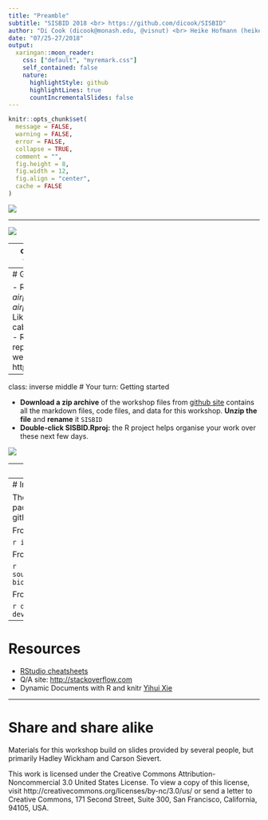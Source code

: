 ```yaml
---
title: "Preamble"
subtitle: "SISBID 2018 <br> https://github.com/dicook/SISBID"
author: "Di Cook (dicook@monash.edu, @visnut) <br> Heike Hofmann (heike.hofmann@gmail.com, @heike_hh)"
date: "07/25-27/2018"
output:
  xaringan::moon_reader:
    css: ["default", "myremark.css"]
    self_contained: false
    nature:
      highlightStyle: github
      highlightLines: true
      countIncrementalSlides: false
---
```


```r
knitr::opts_chunk$set(
  message = FALSE,
  warning = FALSE,
  error = FALSE, 
  collapse = TRUE,
  comment = "",
  fig.height = 8,
  fig.width = 12,
  fig.align = "center",
  cache = FALSE
)
```



![](Hello-Di.png)

---


![](Hello-Heike.png)

---
class: inverse middle 
# Your turn: meet your neighbors!

Take a couple of minutes to introduce yourself to the people around you. Ask them some questions about where they come from, why they chose to do the workshop, what sort of data they usually work with, whether they have used R before, ....

```r
set.seed(2018)
## if package emo doesn't exist, uncomment the lines below
##  and install from github (explanation below):
# library(devtools)
# install_github("hadley/emo")
library(emo)
ji("smile") ; ji("highfive") ; ji("spock"); ji("computer")
```

---
# Getting up and running

- R and RStudio: *If R were an airplane, RStudio would be the airport* [Julie Lowndes](http://jules32.github.io/resources/RStudio_intro/)
- Projects: Like a drawer in your filing cabinet for organising your work
- RMarkdown: reproducible reports, presentations, web sites, web apps, books
- Web site: https://github.com/dicook/SISBID

---
class: inverse middle 
# Your turn: Getting started

- __Download a zip archive__ of the workshop files from  [github site](https://github.com/dicook/SISBID) contains all the markdown files, code files, and data for this workshop. __Unzip the file__ and __rename__ it `SISBID`
- __Double-click SISBID.Rproj:__ the R project helps organise your work over these next few days. 

![](projectname.png)

---
# What is R Markdown?

- __Get started with RMarkdown__, by creating a new R notebook. Knit it. 
- Now __open the file that created these slides__ `0-preamble/index.Rmd`. Navigate to the code chunks at the bottom of the file and run them. You should be able to run these one chunk at a time. If you want to compile the entire document, you will need to install several new packages. 

---
# Installing packages

The three main locations that we will draw packages from are CRAN, Bioconductor and github.

From CRAN

```r
install.packages("ggenealogy")
```


From bioconductor

```r
source("https://bioconductor.org/biocLite.R")
biocLite("plyranges")
```

From github repos

```r
devtools::install_github("heike/gglogo")
devtools::install_github("dicook/nullabor")
```

---
# Resources


- [RStudio cheatsheets](https://www.rstudio.com/resources/cheatsheets/)
- Q/A site: [http://stackoverflow.com](http://stackoverflow.com)
- Dynamic Documents with R and knitr [Yihui Xie](http://yihui.name/knitr/)

---
# Share and share alike

Materials for this workshop build on slides provided by several people, but primarily Hadley Wickham and Carson Sievert. 

This work is licensed under the Creative Commons Attribution-Noncommercial 3.0 United States License. To view a copy of this license, visit http://creativecommons.org/licenses/by-nc/3.0/us/ or send a letter to Creative Commons, 171 Second Street, Suite 300, San Francisco, California, 94105, USA.
